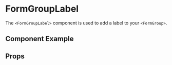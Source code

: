 
# FormGroupLabel

The `<FormGroupLabel>` component is used to add a label to your `<FormGroup>`.

## Component Example
<Story
    id="atoms-formgrouplabel--default"
/>

## Props
<Props of={FormGroupLabel} />
